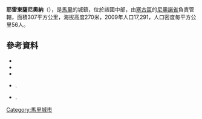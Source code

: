 '''耶雷東薩尼奧納'''（{{lang-fr|Yeredon Saniona}}），是[[馬里|馬里]]的城鎮，位於該國中部，由[[塞古區|塞古區]]的[[尼奧諾省|尼奧諾省]]負責管轄，面積307平方公里，海拔高度270米，2009年人口17,291，人口密度每平方公里56人。

==參考資料==
*{{citation | contribution= Common and Fundamental Operational Datasets Registry: Mali | publisher= United Nations Office for the Coordination of Humanitarian Affairs | url= http://cod.humanitarianresponse.info/country-region/mali | deadurl= yes | archiveurl= https://web.archive.org/web/20121214211137/http://cod.humanitarianresponse.info/country-region/Mali | archivedate= 2012-12-14 }}
*{{citation | url=http://instat.gov.ml/documentation/segou.pdf | publisher=République de Mali: Institut National de la Statistique | title=Resultats Provisoires RGPH 2009 (Région de Ségou) | language=fr | accessdate=2015-07-26 | archive-date=2011-07-22 | archive-url=https://web.archive.org/web/20110722215805/http://instat.gov.ml/documentation/segou.pdf | dead-url=no }}
*{{citation | title=Communes de la Région de Ségou | publisher=Ministère de l’administration territoriale et des collectivités locales, République du Mali | url=http://www.matcl.gov.ml/pdf/ComRegSegou.pdf | language=fr | deadurl=yes | archiveurl=https://www.webcitation.org/6AnaeXgXv?url=http://www.matcl.gov.ml/pdf/ComRegSegou.pdf | archivedate=2012-09-19 }}
*{{citation | title=Plan de Sécurité Alimentaire Commune Rurale de Yeredon Sagnona 2007-2011 | publisher=Commissariat à la Sécurité Alimentaire, République du Mali, USAID-Mali | year=2007 | url=http://www.aec.msu.edu/fs2/mali_fd_strtgy/plans/segou/niono/psa_yeredon_sagnona.pdf | language=fr | deadurl=yes | archiveurl=https://web.archive.org/web/20120921091014/http://www.aec.msu.edu/fs2/mali_fd_strtgy/plans/segou/niono/psa_yeredon_sagnona.pdf | archivedate=2012年9月21日 | df= }}.
*{{citation | title= Situation des points d'eau modernes au Mali en 2003: Yeredon Saniona | url= http://www.bndr-mali.org/bnn-mali/index.php?option=com_docman&task=doc_download&gid=734&Itemid=53 | publisher= Ministère des Mines, de l'Energie et de l'Eau, République du Mali | year= 2003 | language= fr }}{{Dead link|date=2018年7月 |bot=InternetArchiveBot |fix-attempted=yes }}.

{{Coord|14|19|51|N|5|56|47|W|display=title}}

{{塞古區}}

[[Category:馬里城市|Category:馬里城市]]


{{Mali-geo-stub}}